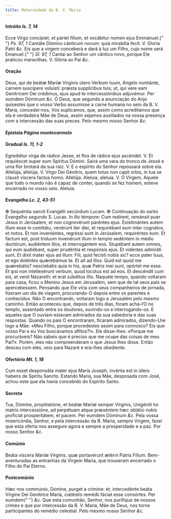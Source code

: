 ```yaml
---
title: Maternidade da B. V. Maria
---
```


<h4 class="text-center">
  Intróito <em>Is. 7, 14</em>
</h4>
<div class="grid grid-cols-2 gap-5">
  <span class="text-justify">
    Ecce Virgo concípiet, et páriet fílium, et vocábitur nomen ejus Emmánuel.{" "}
    <em>Ps. 97, 1</em> Cantáte Dómino cánticum novum: quia mirabília fecit. V.
    Gloria Patri <em>&c.</em>
  </span>
  <span class="text-justify">
    Eis que a virgem conceberá e dará à luz um Filho, cujo nome será Emanuel.{" "}
    <em>Sl. 97, 1</em> Cantai ao Senhor um cântico novo, porque Ele praticou
    maravilhas. V. Glória ao Pai <em>&c.</em>
  </span>
</div>

<h4 class="text-center">Oração</h4>
<div class="grid grid-cols-2 gap-5">
  <span class="text-justify">
    Deus, qui de beátæ Maríæ Vírginis útero Verbum tuum, Angelo nuntiánte,
    carnem suscípere voluísti: præsta supplícibus tuis; ut, qui vere eam
    Genitrícem Dei crédimus, ejus apud te intercessiónibus adjuvémur. Per eumdem
    Dóminum <em>&c.</em>
  </span>
  <span class="text-justify">
    Ó Deus, que segundo a anunciação do Anjo quisestes que o vosso Verbo
    assumisse a carne humana no seio da B. V. Maria, concedei-nos, Vos
    suplicamos, que, assim como acreditamos que ela é verdadeira Mãe de Deus,
    assim sejamos auxiliados na vossa presença com a intercessão das suas
    preces. Pelo mesmo nosso Senhor <em>&c.</em>
  </span>
</div>

<h4 class="text-center">
  Epístola <em>Página montecarmelo</em>
</h4>

<h4 class="text-center">
  Gradual <em>Is. 11, 1-2</em>
</h4>
<div class="grid grid-cols-2 gap-5">
  <span class="text-justify">
    Egrediétur virga de rádice Jesse, et flos de rádice ejus ascéndet. V. Et
    requiéscet super eum Spíritus Dómini.
  </span>
  <span class="text-justify">
    Sairá uma vara do tronco de Jessé e uma flor brotará da sua raiz. V. E o
    espírito do Senhor repousará sobre ela.
  </span>
  <span class="text-justify">
    Allelúja, allelúja. V. Virgo Dei Génitrix, quem totus non capit orbis, in
    tua se clausit víscera factus homo. Allelúja.
  </span>
  <span class="text-justify">
    Aleluia, aleluia. V. Ó Virgem, Aquele que todo o mundo não é capaz de
    conter, quando se fez homem, esteve encerrado no vosso seio. Aleluia.
  </span>
</div>

<h4 class="text-center">
  Evangelho <em>Lc. 2, 43-51</em>
</h4>
<div class="grid grid-cols-2 gap-5">
  <span class="text-justify">
    <span class="text-danger">&#10016;</span> Sequéntia sancti Evangélii
    secúndum Lucam.
  </span>
  <span class="text-justify">
    <span class="text-danger">&#10016;</span> Continuação do santo Evangelho
    segundo S. Lucas.
  </span>
  <span class="text-justify">
    In illo témpore: Cum redírent, remánsit puer Jesus in Jerúsalem, et non
    cognovérunt paréntes ejus. Existimántes autem illum esse in comitátu,
    venérunt iter diei, et requirébant eum inter cognátos, et notos. Et non
    inveniéntes, regréssi sunt in Jerúsalem, requiréntes eum. Et factum est,
    post tríduum invenérunt illum in templo sedéntem in médio doctórum,
    audiéntem illos, et interrogántem eos. Stupébant autem omnes, qui eum
    audiébant, super prudéntia et respónsis ejus. Et vidéntes admiráti sunt. Et
    dixit mater ejus ad illum: Fili, quid fecísti nobis sic? ecce pater tuus, et
    ego doléntes quærebámus te. Et ait ad illos: Quid est quod me quærebátis?
    nesciebátis quia in his, quæ Patris mei sunt, opórtet me esse. Et ipsi non
    intellexérunt verbum, quod locútus est ad eos. Et descéndit cum eis, et
    venit Názareth: et erat súbditus illis.
  </span>
  <span class="text-justify">
    Naquele tempo, quando voltaram para casa, ficou o Menino Jesus em Jerusalém,
    sem que de tal seus pais se apercebessem. Pensando que Ele viria com seus
    companheiros de jornada, fizeram um dia de viagem, procurando-O depois entre
    os parentes e conhecidos. Não O encontrando, voltaram logo a Jerusalém pelo
    mesmo caminho. Então aconteceu que, depois de três dias, foram achá-l’O no
    templo, assentado entre os doutores, ouvindo-os e interrogando-os. E aqueles
    que O ouviam estavam admirados da sua sabedoria e das suas respostas. Quando
    os pais O encontraram, ficaram admirados, dizendo-Lhe logo a Mãe: «Meu
    Filho, porque procedestes assim para connosco? Eis que vosso Pai e eu Vos
    buscávamos aflitos?!». Ele disse-lhes: «Porque me procuráveis? Não sabeis
    que é preciso que me ocupe das coisas de meu Pai?». Porém, eles não
    compreenderam o que Jesus lhes disse. Então desceu com eles, veio para
    Nazaré e era-lhes obediente.
  </span>
</div>

<h4 class="text-center">
  Ofertório <em>Mt. 1, 18</em>
</h4>
<div class="grid grid-cols-2 gap-5">
  <span class="text-justify">
    Cum esset desponsáta mater ejus María Joseph, invénta est in útero habens de
    Spíritu Sancto.
  </span>
  <span class="text-justify">
    Estando Maria, sua Mãe, desposada com José, achou este que ela havia
    concebido do Espírito Santo.
  </span>
</div>

<h4 class="text-center">Secreta</h4>
<div class="grid grid-cols-2 gap-5">
  <span class="text-justify">
    Tua, Dómine, propitiatióne, et beátæ Maríæ semper Vírginis, Unigéniti tui
    matris intercessióne, ad perpétuam atque præséntem hæc oblátio nobis
    profíciat prosperitátem, et pacem. Per eumdem Dóminum <em>&c.</em>
  </span>
  <span class="text-justify">
    Pela vossa misericórdia, Senhor, e pela intercessão da B. Maria, sempre
    Virgem, fazei que esta oferta nos assegure agora e sempre a prosperidade e a
    paz. Por nosso Senhor <em>&c.</em>
  </span>
</div>

<h4 class="text-center">Comúnio</h4>
<div class="grid grid-cols-2 gap-5">
  <span class="text-justify">
    Beáta víscera Maríæ Vírginis, quæ portavérunt ætérni Patris Fílium.
  </span>
  <span class="text-justify">
    Bem-aventuradas as entranhas da Virgem Maria, que trouxeram encerrado o
    Filho do Pai Eterno.
  </span>
</div>

<h4 class="text-center">Postcomúnio</h4>
<div class="grid grid-cols-2 gap-5">
  <span class="text-justify">
    Hæc nos commúnio, Dómine, purget a crímine: et, intercedénte beáta Vírgine
    Dei Genitríce María, cœléstis remédii fáciat esse consórtes. Per eumdem{" "}
    <em>&c.</em>
  </span>
  <span class="text-justify">
    Que esta comunhão, Senhor, nos purifique de nossos crimes e que por
    intercessão da B. V. Maria, Mãe de Deus, nos torne participantes do remédio
    celestial. Pelo mesmo nosso Senhor <em>&c.</em>
  </span>
</div>
